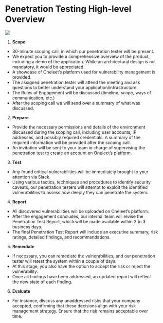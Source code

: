 # Penetration Testing High-level Overview

![](/penetration-testing/process.png)

1. **Scope**

- 30-minute scoping call, in which our penetration tester will be present.
- We expect you to provide a comprehensive overview of the product, including a demo of the application. While an architectural design is not mandatory, it would be appreciated.
- A showcase of Oneleet’s platform used for vulnerability management is provided.
- The assigned penetration tester will attend the meeting and ask questions to better understand your application/infrastructure.
- The Rules of Engagement will be discussed (timeline, scope, ways of communication, etc.)
- After the scoping call we will send over a summary of what was discussed.

2. **Prepare**

- Provide the necessary permissions and details of the environment discussed during the scoping call, including user accounts, IP addresses, and possibly required credentials. A summary of the required information will be provided after the scoping call.
- An invitation will be sent to your team in charge of supervising the penetration test to create an account on Oneleet’s platform.

3. **Test**

- Any found critical vulnerabilities will be immediately brought to your attention via Slack.
- Using various tactics, techniques and procedures to identify security caveats, our penetration testers will attempt to exploit the identified vulnerabilities to assess how deeply they can penetrate the system.

4. **Report**

- All discovered vulnerabilities will be uploaded on Oneleet’s platform.
- After the engagement concludes, our internal team will revise the Penetration Test Report, which will be made available within 2 to 3 business days.
- The final Penetration Test Report will include an executive summary, risk ratings, detailed findings, and recommendations.

5. **Remediate**

- If necessary, you can remediate the vulnerabilities, and our penetration tester will retest the system within a couple of days.
- At this stage, you also have the option to accept the risk or reject the vulnerability.
- Once all findings have been addressed, an updated report will reflect the new state of each finding.

6. **Evaluate**

- For instance, discuss any unaddressed risks that your company accepted, confirming that these decisions align with your risk management strategy. Ensure that the risk remains acceptable over time.
